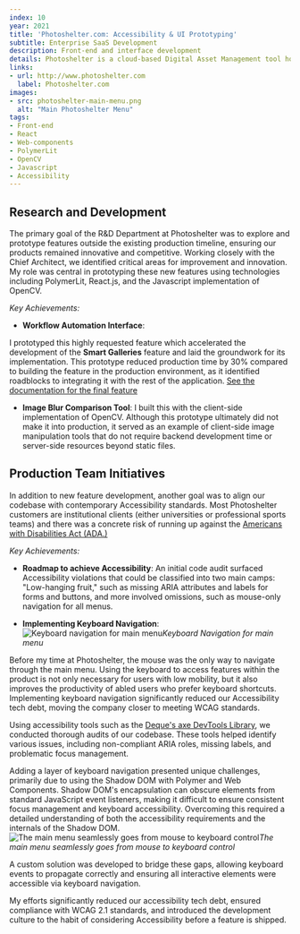 ```yaml
---
index: 10
year: 2021
title: 'Photoshelter.com: Accessibility & UI Prototyping'
subtitle: Enterprise SaaS Development
description: Front-end and interface development
details: Photoshelter is a cloud-based Digital Asset Management tool hosting 1B+ files for 80,000+ users, including universities and sports teams. I helped modernize its codebase for WCAG 2.1 compliance and prototyped new features.
links:
- url: http://www.photoshelter.com
  label: Photoshelter.com
images: 
- src: photoshelter-main-menu.png
  alt: "Main Photoshelter Menu"
tags:
- Front-end
- React
- Web-components
- PolymerLit
- OpenCV
- Javascript
- Accessibility
---
```

## Research and Development
The primary goal of the R&D Department at Photoshelter was to explore and prototype features outside the existing production timeline, ensuring our products remained innovative and competitive.
Working closely with the Chief Architect, we identified critical areas for improvement and innovation. 
My role was central in prototyping these new features using technologies including PolymerLit, React.js, and the Javascript implementation of OpenCV.

*Key Achievements:*
- **Workflow Automation Interface**:

I prototyped this highly requested feature which accelerated the development of the **Smart Galleries** feature and laid the groundwork for its implementation. 
This prototype reduced production time by 30% compared to building the feature in the production environment, as it identified roadblocks to integrating it with the rest of the application.
[See the documentation for the final feature](https://support.photoshelterbrands.com/hc/en-us/articles/10657698741655-Smart-Galleries)

- **Image Blur Comparison Tool**: 
I built this with the client-side implementation of OpenCV. Although this prototype ultimately did not make it into production, it served as an example of client-side image manipulation tools that do not require backend development time or server-side resources beyond static files.

## Production Team Initiatives
In addition to new feature development, another goal was to align our codebase with contemporary Accessibility standards. 
Most Photoshelter customers are institutional clients (either universities or professional sports teams) and there was a concrete risk of running up against the [Americans with Disabilities Act (ADA.)](https://www.ada.gov/law-and-regs/ada/)

*Key Achievements:*
- **Roadmap to achieve Accessibility**: 
An initial code audit surfaced Accessibility violations that could be classified into two main camps: "Low-hanging fruit," such as missing ARIA attributes and labels for forms and buttons, and more involved omissions, such as mouse-only navigation for all menus.

- **Implementing Keyboard Navigation**: 
![Keyboard navigation for main menu](images/photoshelter-keyboard-navigation.gif)*Keyboard Navigation for main menu*

Before my time at Photoshelter, the mouse was the only way to navigate through the main menu. Using the keyboard to access features within the product is not only necessary for users with low mobility, but it also improves the productivity of abled users who prefer keyboard shortcuts.
Implementing keyboard navigation significantly reduced our Accessibility tech debt, moving the company closer to meeting WCAG standards.

Using accessibility tools such as the [Deque's axe DevTools Library](https://www.deque.com/axe/devtools/), we conducted thorough audits of our codebase. 
These tools helped identify various issues, including non-compliant ARIA roles, missing labels, and problematic focus management.

Adding a layer of keyboard navigation presented unique challenges, primarily due to using the Shadow DOM with Polymer and Web Components. 
Shadow DOM's encapsulation can obscure elements from standard JavaScript event listeners, making it difficult to ensure consistent focus management and keyboard accessibility. 
Overcoming this required a detailed understanding of both the accessibility requirements and the internals of the Shadow DOM.
![The main menu seamlessly goes from mouse to keyboard control](images/photoshelter-empty-trash.gif)*The main menu seamlessly goes from mouse to keyboard control*

A custom solution was developed to bridge these gaps, allowing keyboard events to propagate correctly and ensuring all interactive elements were accessible via keyboard navigation.

My efforts significantly reduced our accessibility tech debt, ensured compliance with WCAG 2.1 standards, and introduced the development culture to the habit of considering Accessibility before a feature is shipped.
